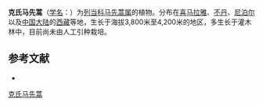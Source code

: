{{Speciesbox
| name = 克氏马先蒿
| status = 
| status_system = 
| image =
| genus = Pedicularis
| species = clarkei
| authority = Hk. f. Fl.
}}

'''克氏马先蒿'''（[[学名|学名]]：{{lang|la|''Pedicularis clarkei''}}）为[[列当科|列当科]][[马先蒿属|马先蒿属]]的植物。分布在[[喜马拉雅|喜马拉雅]]、[[不丹|不丹]]、[[尼泊尔|尼泊尔]]以及[[中国大陆|中国大陆]]的[[西藏|西藏]]等地，生长于海拔3,800米至4,200米的地区，多生长于灌木林中，目前尚未由人工引种栽培。

== 参考文献 ==
<div class="references-small">
* {{cite web| url =http://www.bioinfo.cn/db05/KmzwSpecies.php?action=view&id=21268| title =克氏马先蒿| work =《中国高等植物数据库全库》| publisher =中国科学院微生物研究所| author =昆明植物研究所| accessdate =2009-02-25| deadurl =yes| archiveurl =https://web.archive.org/web/20160305091727/http://www.bioinfo.cn/db05/KmzwSpecies.php?action=view&id=21268| archivedate =2016-03-05}}
</div>
{{Taxonbar|from=Q10890961}}

[[Category:马先蒿属|克氏马先蒿]]


{{植物小作品}}